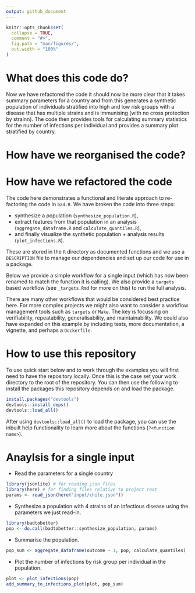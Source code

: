 ```yaml
---
output: github_document
---
```


<!-- README.md is generated from README.Rmd. Please edit that file -->

```r
knitr::opts_chunk$set(
  collapse = TRUE,
  comment = "#>",
  fig.path = "man/figures/",
  out.width = "100%"
)
```

# What does this code do?

Now we have refactored the code it should now be more clear that it takes summary parameters for a country and from this generates a synthetic population of individuals stratified into high and low risk groups with a disease that has multiple strains and is immunising (with no cross protection by strainn). The code then provides tools for calculating summary statistics for the number of infections per individual and provides a summary plot stratified by country.

# How have we reorganised the code?

# How have we refactored the code

The code here demonstrates a functional and literate approach to re-factoring the code in `bad.R`. We have broken the code into three steps:

 - synthesize a population (`synthesize_population.R`),
 - extract features from that population in an analysis (`aggregate_dataframe.R` and `calculate_quantiles.R`),
 - and finally visualize the synthetic population + analysis results (`plot_infections.R`).

These are stored in the `R` directory as documented functions and we use a `DESCRIPTION` file to manage our dependencies and set up our code for use in a package.

Below we provide a simple workflow for a single input (which has now been renamed to match the function it is calling). We also provide a `targets` based workflow (see `_targets.Rmd` for more on this) to run the full analysis.

There are many other workflows that would be considered best practice here. For more complex projects we might also want to consider a workflow management tools such as `targets` or `Make`. The key is focussing on verifiability, repeatability, generalisability, and maintainability. We could also have expanded on this example by including tests, more documentation, a vignette, and perhaps a `Dockerfile`.

# How to use this repository

To use quick start below and to work through the examples you will first need to have the repository locally. Once this is the case set your work directory to the root of the repository. You can then use the following to install the packages this repository depends on and load the package.

```r
install.packages("devtools")
devtools::install_deps()
devtools::load_all()
```

After using `devtools::load_all()` to load the package, you can use the inbuilt help functionality to learn more about the functions (`?<function name>`).

# Anaylsis for a single input

- Read the parameters for a single country

```r
library(jsonlite) # for reading json files
library(here) # for finding files relative to project root
params <- read_json(here("input/chile.json"))
```

- Synthesize a population with 4 strains of an infectious disease using the parameters we just read-in.

```r
library(badtobetter)
pop <- do.call(badtobetter::synthesize_population, params)
```

- Summarise the population.

```r
pop_sum <- aggregate_dataframe(outcome ~ 1, pop, calculate_quantiles)
```

- Plot the number of infections by risk group per individual in the population.

```r
plot <- plot_infections(pop)
add_summary_to_infections_plot(plot, pop_sum)
```
